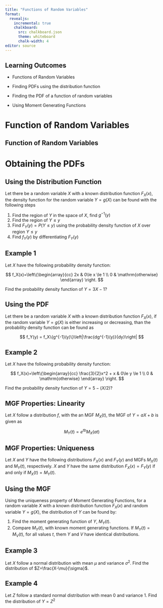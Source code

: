 ```yaml
---
title: "Functions of Random Variables"
format:
  revealjs:
    incremental: true 
    chalkboard:
      src: chalkboard.json
      theme: whiteboard
      chalk-width: 4
editor: source
---
```


## Learning Outcomes

-   Functions of Random Variables

-   Finding PDFs using the distribution function

-   Finding the PDF of a function of random variables

-   Using Moment Generating Functions

# Function of Random Variables

## Function of Random Variables

# Obtaining the PDFs

## Using the Distribution Function

Let there be a random variable $X$ with a known distribution function $F_X(x)$, the density function for the random variable $Y=g(X)$ can be found with the following steps

:::: fragment
::: nonincremental
1.  Find the region of $Y$ in the space of $X$, find $g^{-1}(y)$
2.  Find the region of $Y\le y$
3.  Find $F_Y(y)=P(Y\le y)$ using the probability density function of $X$ over region $Y\le y$
4.  Find $f_Y(y)$ by differentiating $F_Y(y)$
:::
::::

## Example 1

Let $X$ have the following probability density function:

$$
f_X(x)=\left\{\begin{array}{cc}
2x & 0\le x \le 1 \\
0 & \mathrm{otherwise}
\end{array}
\right.
$$

Find the probability density function of $Y=3X-1$?

## Using the PDF

Let there be a random variable $X$ with a known distribution function $F_X(x)$, if the random variable $Y=g(X)$ is either increasing or decreasing, than the probability density function can be found as

$$
f_Y(y) = f_X\{g^{-1}(y)\}\left|\frac{dg^{-1}(y)}{dy}\right|
$$

## Example 2

Let $X$ have the following probability density function:

$$
f_X(x)=\left\{\begin{array}{cc}
\frac{3}{2}x^2 + x & 0\le y \le 1 \\
0 & \mathrm{otherwise}
\end{array}
\right.
$$

Find the probability density function of $Y=5-(X/2)$?

## MGF Properties: Linearity

Let $X$ follow a distribution $f$, with the an MGF $M_X(t)$, the MGF of $Y=aX+b$ is given as

$$
M_Y(t) = e^{tb}M_X(at)
$$

## MGF Properties: Uniqueness

Let $X$ and $Y$ have the following distributions $F_X(x)$ and $F_Y(y)$ and MGFs $M_X(t)$ and $M_Y(t)$, respectively. $X$ and $Y$ have the same distribution $F_X(x)=F_Y(y)$ if and only if $M_X(t)=M_Y(t)$.

## Using the MGF

Using the uniqueness property of Moment Generating Functions, for a random variable $X$ with a known distribution function $F_X(x)$ and random variable $Y=g(X)$, the distribution of $Y$ can be found by:

::: nonincremental
1.  Find the moment generating function of $Y$, $M_Y(t)$.
2.  Compare $M_Y(t)$, with known moment generating functions. If $M_Y(t)=M_V(t)$, for all values $t$, them $Y$ and $V$ have identical distributions.
:::

## Example 3

Let $X$ follow a normal distribution with mean $\mu$ and variance $\sigma^2$. Find the distribution of $Z=\frac{X-\mu}{\sigma}$.

## Example 4

Let $Z$ follow a standard normal distribution with mean $0$ and variance $1$. Find the distribution of $Y=Z^2$